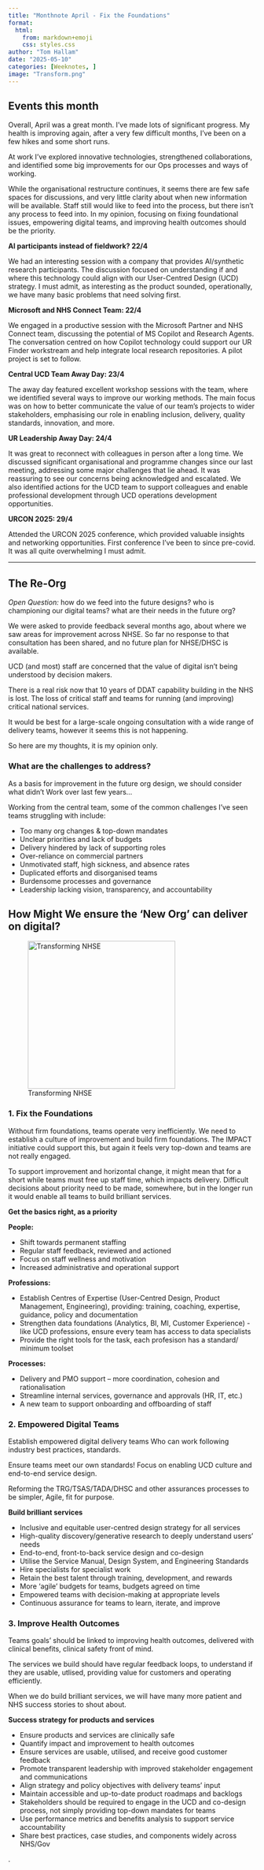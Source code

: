 ```yaml
---
title: "Monthnote April - Fix the Foundations"
format:
  html:
    from: markdown+emoji
    css: styles.css
author: "Tom Hallam"
date: "2025-05-10"
categories: [Weeknotes, ]
image: "Transform.png"
---
```


## Events this month 

Overall, April was a great month. I've made lots of significant progress. My health is improving again, after a very few difficult months, I've been on a few hikes and some short runs.

At work I've explored innovative technologies, strengthened collaborations, and identified some big improvements for our Ops processes and ways of working. 

While the organisational restructure continues, it seems there are few safe spaces for discussions, and very little clarity about when new information will be available. Staff still would like to feed into the process, but there isn't any process to feed into. In my opinion, focusing on fixing foundational issues, empowering digital teams, and improving health outcomes should be the priority. 


**AI participants instead of fieldwork? 22/4**

We had an interesting session with a company that provides AI/synthetic research participants. The discussion focused on understanding if and where this technology could align with our User-Centred Design (UCD) strategy. I must admit, as interesting as the product sounded, operationally, we have  many basic problems that need solving first.

**Microsoft and NHS Connect Team: 22/4**

We engaged in a productive session with the Microsoft Partner and NHS Connect team, discussing the potential of MS Copilot and Research Agents. The conversation centred on how Copilot technology could support our UR Finder workstream and help integrate local research repositories. A pilot project is set to follow.

**Central UCD Team Away Day: 23/4**

The away day featured excellent workshop sessions with the team, where we identified several ways to improve our working methods. The main focus was on how to better communicate the value of our team's projects to wider stakeholders, emphasising our role in enabling inclusion, delivery, quality standards, innovation, and more.

**UR Leadership Away Day: 24/4**

It was great to reconnect with colleagues in person after a long time. We discussed significant organisational and programme changes since our last meeting, addressing some major challenges that lie ahead. It was reassuring to see our concerns being acknowledged and escalated. We also identified actions for the UCD team to support colleagues and enable professional development through UCD operations development opportunities.

**URCON 2025: 29/4**

Attended the URCON 2025 conference, which provided valuable insights and networking opportunities. First conference I've been to since pre-covid. It was all quite overwhelming I must admit.

---

## The Re-Org

*Open Question:* how do we feed into the future designs? who is championing our digital teams? what are their needs in the future org?  

We were asked to provide feedback several months ago, about where we saw areas for improvement across NHSE. So far no response to that consultation has been shared, and no future plan for NHSE/DHSC is available. 

UCD (and most) staff are concerned that the value of digital isn't being understood by decision makers. 

There is a real risk now that 10 years of DDAT capability building in the NHS is lost. The loss of critical staff and teams for running (and improving) critical national services.

It would be best for a large-scale ongoing consultation with a wide range of delivery teams, however it seems this is not happening.

So here are my thoughts, it is my opinion only.


### What are the challenges to address?

As a basis for improvement in the future org design, we should consider what didn't Work over last few years...

Working from the central team, some of the common challenges I've seen teams struggling with include:

* Too many org changes & top-down mandates 
* Unclear priorities and lack of budgets
* Delivery hindered by lack of supporting roles
* Over-reliance on commercial partners
* Unmotivated staff, high sickness, and absence rates
* Duplicated efforts and disorganised teams
* Burdensome processes and governance
* Leadership lacking vision, transparency, and accountability


## How Might We ensure the 'New Org' can deliver on digital?

![Transforming NHSE](Transform.png){.external fig-alt="Pyramid with three tiers. 'Fix the foundations', 'Build better services', 'Improve health outcomes'" height="300"}


### 1. Fix the Foundations

Without firm foundations, teams operate very inefficiently. We need to establish a culture of improvement and build firm foundations. The IMPACT initiative could support this, but again it feels very top-down and teams are not really engaged. 

To support improvement and horizontal change, it might mean that for a short while teams must free up staff time, which impacts delivery. Difficult decisions about priority need to be made, somewhere, but in the longer run it would enable all teams to build brilliant services.

**Get the basics right, as a priority**

**People:**

* Shift towards permanent staffing
* Regular staff feedback, reviewed and actioned
* Focus on staff wellness and motivation
* Increased administrative and operational support

**Professions:**

* Establish Centres of Expertise (User-Centred Design, Product Management, Engineering), providing: training, coaching, expertise, guidance, policy and documentation
* Strengthen data foundations (Analytics, BI, MI, Customer Experience) - like UCD professions, ensure every team has access to data specialists
* Provide the right tools for the task, each profesison has a standard/ minimum toolset

**Processes:**

* Delivery and PMO support – more coordination, cohesion and rationalisation
* Streamline internal services, governance and approvals (HR, IT, etc.)
* A new team to support onboarding and offboarding of staff

### 2. Empowered Digital Teams

Establish empowered digital delivery teams Who can work following industry best practices, standards.

Ensure teams meet our own standards! Focus on enabling UCD culture and end-to-end service design.

Reforming the TRG/TSAS/TADA/DHSC and other assurances processes to be simpler, Agile, fit for purpose. 

**Build brilliant services**

* Inclusive and equitable user-centred design strategy for all services
* High-quality discovery/generative research to deeply understand users' needs
* End-to-end, front-to-back service design and co-design
* Utilise the Service Manual, Design System, and Engineering Standards
* Hire specialists for specialist work
* Retain the best talent through training, development, and rewards
* More 'agile' budgets for teams, budgets agreed on time
* Empowered teams with decision-making at appropriate levels
* Continuous assurance for teams to learn, iterate, and improve

### 3. Improve Health Outcomes

Teams goals' should be linked to improving health outcomes, delivered with clinical benefits, clinical safety front of mind.

The services we build should have regular feedback loops, to understand if they are usable, utlised, providing value for customers and operating efficiently. 

When we do build brilliant services, we will have many more patient and NHS success stories to shout about. 


**Success strategy for products and services**

* Ensure products and services are clinically safe
* Quantify impact and improvement to health outcomes 
* Ensure services are usable, utilised, and receive good customer feedback
* Promote transparent leadership with improved stakeholder engagement and communications
* Align strategy and policy objectives with delivery teams' input
* Maintain accessible and up-to-date product roadmaps and backlogs
* Stakeholders should be required to engage in the UCD and co-design process, not simply providing top-down mandates for teams
* Use performance metrics and benefits analysis to support service accountability
* Share best practices, case studies, and components widely across NHS/Gov

.
